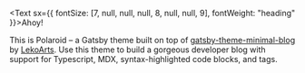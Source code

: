 <Text sx={{ fontSize: [7, null, null, null, 8, null, null, 9], fontWeight: "heading" }}>Ahoy!</Text>

This is Polaroid &ndash; a Gatsby theme built on top of [gatsby-theme-minimal-blog](https://www.gatsbyjs.org/packages/@lekoarts/gatsby-theme-minimal-blog/) by [LekoArts](https://www.lekoarts.de/en).
Use this theme to build a gorgeous developer blog with support for Typescript, MDX, syntax-highlighted code blocks, and tags.
